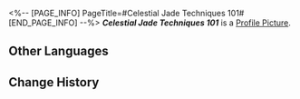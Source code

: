 <%-- [PAGE_INFO]
PageTitle=#Celestial Jade Techniques 101#
[END_PAGE_INFO] --%>
{{Item Infobox
|title       = ''Celestial Jade Techniques 101''
|id          = 140307
|image       = Item ''Celestial Jade Techniques 101''.png
|type        = Mission Item
|invCategory = Missions
|rarity      = 3
|effect      = 
|description = Proof that Little Tian also plays Celestial Jade. One can imagine how Qingque and Little Tian became acquainted.
}}
'''''Celestial Jade Techniques 101''''' is a [[Profile Picture]].

==Other Languages==
{{Other Languages
|en   = ''Celestial Jade Techniques 101''
|zhs  = 《琼玉牌秘技丛集》
|zht  = 《瓊玉牌秘技叢集》
|ja   = 『美玉牌秘技双書』
|ko   = ≪경옥패 비술 모음집≫
|es   = «Técnicas secretas de Jade celestial»
|fr   = ''Le Jade céleste pour les nuls''
|ru   = «Игра в Небесный нефрит для чайников»
|th   = "ชุดรวมกลวิธีเล่นหมากหยก"
|vi   = Tuyển Tập Bí Kíp Bài Quỳnh Ngọc
|de   = „Himmlische-Jade-Techniken für Anfänger“
|id   = "Kumpulan Teknik Rahasia Jade Tile"
|pt   = "Técnicas Básicas de Jade Celestial"
}}

==Change History==
{{Change History|1.3}}